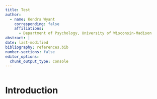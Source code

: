 ```yaml
---
title: Test
author:
  - name: Kendra Wyant 
    corresponding: false
    affiliations:
      - Department of Psychology, University of Wisconsin-Madison
abstract: |
date: last-modified
bibliography: references.bib
number-sections: false 
editor_options: 
  chunk_output_type: console
---
```


```r

```


# Introduction